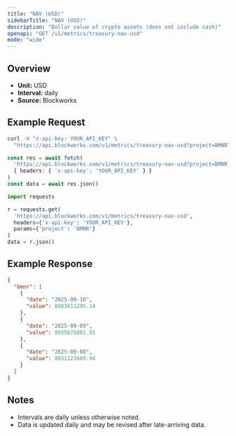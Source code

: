 ```yaml
---
title: "NAV (USD)"
sidebarTitle: "NAV (USD)"
description: "Dollar value of crypto assets (does not include cash)"
openapi: "GET /v1/metrics/treasury-nav-usd"
mode: "wide"
---
```


## Overview

- **Unit:** USD
- **Interval:** daily
- **Source:** Blockworks

## Example Request

<CodeGroup>

```bash cURL
curl -H "x-api-key: YOUR_API_KEY" \
  "https://api.blockworks.com/v1/metrics/treasury-nav-usd?project=BMNR"
```

```typescript TypeScript
const res = await fetch(
  'https://api.blockworks.com/v1/metrics/treasury-nav-usd?project=BMNR',
  { headers: { 'x-api-key': 'YOUR_API_KEY' } }
)
const data = await res.json()
```

```python Python
import requests

r = requests.get(
  'https://api.blockworks.com/v1/metrics/treasury-nav-usd',
  headers={'x-api-key': 'YOUR_API_KEY'},
  params={'project': 'BMNR'}
)
data = r.json()
```

</CodeGroup>

## Example Response

```json
{
  "bmnr": [
    {
      "date": "2025-09-10",
      "value": 8983611295.14
    },
    {
      "date": "2025-09-09",
      "value": 8935675881.55
    },
    {
      "date": "2025-09-08",
      "value": 8931123609.94
    }
  ]
}
```

## Notes
- Intervals are daily unless otherwise noted.
- Data is updated daily and may be revised after late-arriving data.